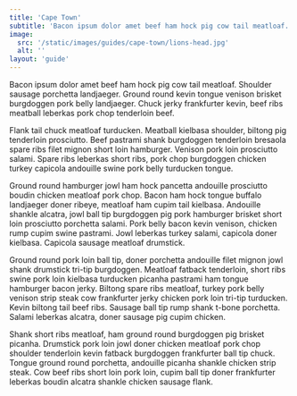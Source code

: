```yaml
---
title: 'Cape Town'
subtitle: 'Bacon ipsum dolor amet beef ham hock pig cow tail meatloaf. Shoulder sausage porchetta landjaeger. Ground round kevin tongue venison brisket burgdoggen pork belly landjaeger. Chuck jerky frankfurter kevin, beef ribs meatball leberkas pork chop tenderloin beef.'
image:
  src: '/static/images/guides/cape-town/lions-head.jpg'
  alt: ''
layout: 'guide'
---
```


Bacon ipsum dolor amet beef ham hock pig cow tail meatloaf. Shoulder sausage porchetta landjaeger. Ground round kevin tongue venison brisket burgdoggen pork belly landjaeger. Chuck jerky frankfurter kevin, beef ribs meatball leberkas pork chop tenderloin beef.

Flank tail chuck meatloaf turducken. Meatball kielbasa shoulder, biltong pig tenderloin prosciutto. Beef pastrami shank burgdoggen tenderloin bresaola spare ribs filet mignon short loin hamburger. Venison pork loin prosciutto salami. Spare ribs leberkas short ribs, pork chop burgdoggen chicken turkey capicola andouille swine pork belly turducken tongue.

Ground round hamburger jowl ham hock pancetta andouille prosciutto boudin chicken meatloaf pork chop. Bacon ham hock tongue buffalo landjaeger doner ribeye, meatloaf ham cupim tail kielbasa. Andouille shankle alcatra, jowl ball tip burgdoggen pig pork hamburger brisket short loin prosciutto porchetta salami. Pork belly bacon kevin venison, chicken rump cupim swine pastrami. Jowl leberkas turkey salami, capicola doner kielbasa. Capicola sausage meatloaf drumstick.

Ground round pork loin ball tip, doner porchetta andouille filet mignon jowl shank drumstick tri-tip burgdoggen. Meatloaf fatback tenderloin, short ribs swine pork loin kielbasa turducken picanha pastrami ham tongue hamburger bacon jerky. Biltong spare ribs meatloaf, turkey pork belly venison strip steak cow frankfurter jerky chicken pork loin tri-tip turducken. Kevin biltong tail beef ribs. Sausage ball tip rump shank t-bone porchetta. Salami leberkas alcatra, doner sausage pig cupim chicken.

Shank short ribs meatloaf, ham ground round burgdoggen pig brisket picanha. Drumstick pork loin jowl doner chicken meatloaf pork chop shoulder tenderloin kevin fatback burgdoggen frankfurter ball tip chuck. Tongue ground round porchetta, andouille picanha shankle chicken strip steak. Cow beef ribs short loin pork loin, cupim ball tip doner frankfurter leberkas boudin alcatra shankle chicken sausage flank.
